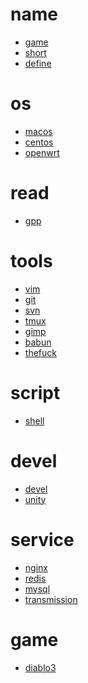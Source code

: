 = name =
* [[game]]
* [[short]]
* [[define]]

= os =
* [[macos]]
* [[centos]]
* [[openwrt]]

= read =
* [[gpp]]

= tools =
* [[vim]]
* [[git]]
* [[svn]]
* [[tmux]]
* [[gimp]]
* [[babun]]
* [[thefuck]]

= script =
* [[shell]]

= devel =
* [[devel]]
* [[unity]]

= service =
* [[nginx]]
* [[redis]]
* [[mysql]]
* [[transmission]]

= game =
* [[diablo3]]
